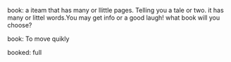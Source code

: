 {{wikipedia}}
book: a iteam that has many or llittle pages. Telling you a tale or two. it has many or littel words.You may get info or a good laugh! what book will you choose?

book: To move quikly

booked: full